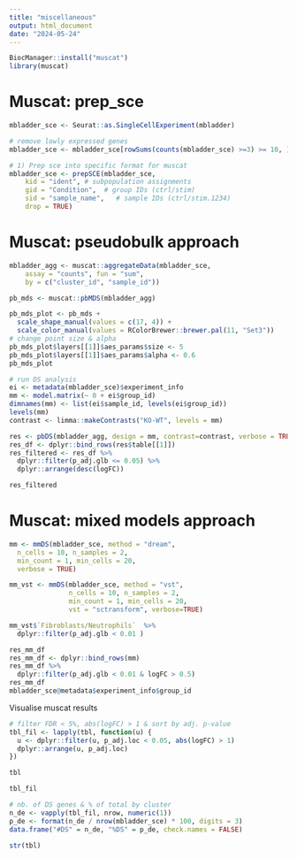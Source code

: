 ---
title: "miscellaneous"
output: html_document
date: "2024-05-24"
---

```{r}
BiocManager::install("muscat")
library(muscat)
```


# Muscat: prep_sce

```{r}
mbladder_sce <- Seurat::as.SingleCellExperiment(mbladder)

# remove lowly expressed genes
mbladder_sce <- mbladder_sce[rowSums(counts(mbladder_sce) >=3) >= 10, ]

# 1) Prep sce into specific format for muscat
mbladder_sce <- prepSCE(mbladder_sce, 
    kid = "ident", # subpopulation assignments
    gid = "Condition",  # group IDs (ctrl/stim)
    sid = "sample_name",   # sample IDs (ctrl/stim.1234)
    drop = TRUE) 
```

# Muscat: pseudobulk approach

```{r pb-muscat}
mbladder_agg <- muscat::aggregateData(mbladder_sce,
    assay = "counts", fun = "sum",
    by = c("cluster_id", "sample_id"))

pb_mds <- muscat::pbMDS(mbladder_agg)

pb_mds_plot <- pb_mds + 
  scale_shape_manual(values = c(17, 4)) +
  scale_color_manual(values = RColorBrewer::brewer.pal(11, "Set3"))
# change point size & alpha
pb_mds_plot$layers[[1]]$aes_params$size <- 5
pb_mds_plot$layers[[1]]$aes_params$alpha <- 0.6
pb_mds_plot

# run DS analysis
ei <- metadata(mbladder_sce)$experiment_info
mm <- model.matrix(~ 0 + ei$group_id)
dimnames(mm) <- list(ei$sample_id, levels(ei$group_id))
levels(mm)
contrast <- limma::makeContrasts("KO-WT", levels = mm)

res <- pbDS(mbladder_agg, design = mm, contrast=contrast, verbose = TRUE) 
res_df <- dplyr::bind_rows(res$table[[1]])
res_filtered <- res_df %>%
  dplyr::filter(p_adj.glb <= 0.05) %>%
  dplyr::arrange(desc(logFC))

res_filtered
```
# Muscat: mixed models approach

```{r}
mm <- mmDS(mbladder_sce, method = "dream",
  n_cells = 10, n_samples = 2,
  min_count = 1, min_cells = 20,
  verbose = TRUE)

mm_vst <- mmDS(mbladder_sce, method = "vst",
               n_cells = 10, n_samples = 2,
               min_count = 1, min_cells = 20,
               vst = "sctransform", verbose=TRUE)

mm_vst$`Fibroblasts/Neutrophils`  %>%
  dplyr::filter(p_adj.glb < 0.01 ) 

res_mm_df
res_mm_df <- dplyr::bind_rows(mm)
res_mm_df %>%
  dplyr::filter(p_adj.glb < 0.01 & logFC > 0.5) 
res_mm_df
mbladder_sce@metadata$experiment_info$group_id
```

Visualise muscat results
```{r}
# filter FDR < 5%, abs(logFC) > 1 & sort by adj. p-value
tbl_fil <- lapply(tbl, function(u) {
  u <- dplyr::filter(u, p_adj.loc < 0.05, abs(logFC) > 1)
  dplyr::arrange(u, p_adj.loc)
})

tbl

tbl_fil

# nb. of DS genes & % of total by cluster
n_de <- vapply(tbl_fil, nrow, numeric(1))
p_de <- format(n_de / nrow(mbladder_sce) * 100, digits = 3)
data.frame("#DS" = n_de, "%DS" = p_de, check.names = FALSE)

str(tbl)
```

